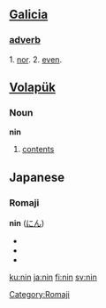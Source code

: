 == [[Galicia]] ==
=== [[adverb]] ===
1. [[nor]].
2. [[even]].

== [[Volapük]] == 

===Noun===
'''nin'''
 
# [[contents]]

==Japanese==                                          
===Romaji===
[[Category:Romaji]]
'''nin''' ([[にん]])
*{{japdef|人|[[person]]}}
*{{japdef|任|[[duty]], [[obligation]]}}
*{{japdef|忍|[[patience]], [[endurance]]}}

[[ku:nin]]
[[ja:nin]]
[[fi:nin]]
[[sv:nin]]
